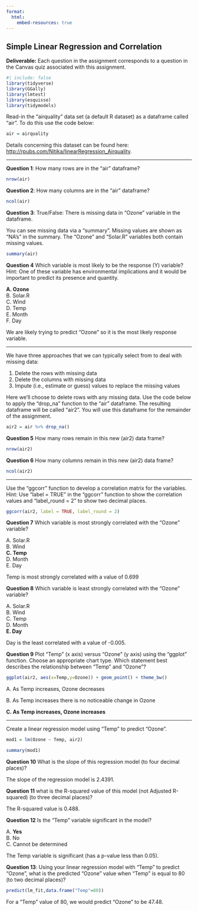 ```yaml
---
format:
  html:
    embed-resources: true
---
```


## Simple Linear Regression and Correlation

**Deliverable:** Each question in the assignment corresponds to a question in the Canvas quiz associated with this assignment.

```r
#| include: false
library(tidyverse)
library(GGally)
library(lmtest)
library(esquisse)
library(tidymodels)
```

Read-in the "airquality" data set (a default R dataset) as a dataframe called "air". To do this use the code below:

```r
air = airquality
```

Details concerning this dataset can be found here: <http://rpubs.com/Nitika/linearRegression_Airquality>.

------------------------------------------------------------------------

**Question 1**: How many rows are in the "air" dataframe?

```r
nrow(air)
```

**Question 2**: How many columns are in the "air" dataframe?

```r
ncol(air)
```

**Question 3**: True/False: There is missing data in "Ozone" variable in the dataframe.

You can see missing data via a "summary". Missing values are shown as "NA's" in the summary. The "Ozone" and "Solar.R" variables both contain missing values.

```r
summary(air)
```

**Question 4** Which variable is most likely to be the response (Y) variable? Hint: One of these variable has environmental implications and it would be important to predict its presence and quantity.

**A. Ozone**\
B. Solar.R\
C. Wind\
D. Temp\
E. Month\
F. Day

We are likely trying to predict "Ozone" so it is the most likely response variable.

------------------------------------------------------------------------

We have three approaches that we can typically select from to deal with missing data:

1.  Delete the rows with missing data\
2.  Delete the columns with missing data\
3.  Impute (i.e., estimate or guess) values to replace the missing values

Here we'll choose to delete rows with any missing data. Use the code below to apply the "drop_na" function to the "air" dataframe. The resulting dataframe will be called "air2". You will use this dataframe for the remainder of the assignment.

```r
air2 = air %>% drop_na()
```

**Question 5** How many rows remain in this new (air2) data frame?

```r
nrow(air2)
```

**Question 6** How many columns remain in this new (air2) data frame?

```r
ncol(air2)
```

------------------------------------------------------------------------

Use the "ggcorr" function to develop a correlation matrix for the variables. Hint: Use "label = TRUE" in the "ggcorr" function to show the correlation values and "label_round = 2" to show two decimal places.

```r
ggcorr(air2, label = TRUE, label_round = 2)
```

**Question 7** Which variable is most strongly correlated with the "Ozone" variable?

A. Solar.R\
B. Wind\
**C. Temp**\
D. Month\
E. Day

Temp is most strongly correlated with a value of 0.699

**Question 8** Which variable is least strongly correlated with the "Ozone" variable?

A. Solar.R\
B. Wind\
C. Temp\
D. Month\
**E. Day**

Day is the least correlated with a value of -0.005.

**Question 9** Plot "Temp" (x axis) versus "Ozone" (y axis) using the "ggplot" function. Choose an appropriate chart type. Which statement best describes the relationship between "Temp" and "Ozone"?

```r
ggplot(air2, aes(x=Temp,y=Ozone)) + geom_point() + theme_bw()
```

A. As Temp increases, Ozone decreases

B. As Temp increases there is no noticeable change in Ozone

**C. As Temp increases, Ozone increases**

------------------------------------------------------------------------

Create a linear regression model using "Temp" to predict "Ozone".

```r
mod1 = lm(Ozone ~ Temp, air2)

summary(mod1)
```

**Question 10** What is the slope of this regression model (to four decimal places)?

The slope of the regression model is 2.4391.

**Question 11** what is the R-squared value of this model (not Adjusted R-squared) (to three decimal places)?

The R-squared value is 0.488.

**Question 12** Is the "Temp" variable significant in the model?

A. **Yes**\
B. No\
C. Cannot be determined

The Temp variable is significant (has a p-value less than 0.05).

**Question 13**: Using your linear regression model with "Temp" to predict "Ozone", what is the predicted "Ozone" value when "Temp" is equal to 80 (to two decimal places)?

```r
predict(lm_fit,data.frame("Temp"=80))
```

For a "Temp" value of 80, we would predict "Ozone" to be 47.48.
